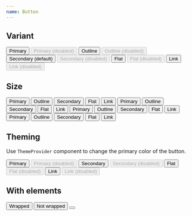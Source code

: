 ```yaml
---
name: Button
---
```



## Variant

<Playground>
  <Grid gap="lg" cross="center" main="center" columns="repeat(2, auto)" css={{ p: '$4', bc: '$gray50' }}>
    <Button variant="primary">Primary</Button>
    <Button disabled variant="primary">
      Primary (disabled)
    </Button>
    <Button variant="outline">Outline</Button>
    <Button variant="outline" disabled>
      Outline (disabled)
    </Button>
    <Button variant="secondary">Secondary (default)</Button>
    <Button variant="secondary" disabled>
      Secondary (disabled)
    </Button>
    <Button variant="flat">Flat</Button>
    <Button variant="flat" disabled>
      Flat (disabled)
    </Button>
    <Button variant="link" as="a" href="#">
      Link
    </Button>
    <Button variant="link" as="a" href="#" disabled>
      Link (disabled)
    </Button>
  </Grid>
</Playground>

## Size

<Playground>
  <Flex gap="xl" css={{ py: '$8', bc: '$gray50' }}>
    <Flex flow="row" gap="sm" css={{ px: '$10' }}>
      <Button size="xs" variant="primary">
        Primary
      </Button>
      <Button size="xs" variant="outline">
        Outline
      </Button>
      <Button size="xs" variant="secondary">
        Secondary
      </Button>
      <Button size="xs" variant="flat">
        Flat
      </Button>
      <Button size="xs" variant="link" as="a" href="#">
        Link
      </Button>
    </Flex>
    <Flex flow="row" gap="sm" css={{ px: '$10' }}>
      <Button size="sm" variant="primary">
        Primary
      </Button>
      <Button size="sm" variant="outline">
        Outline
      </Button>
      <Button size="sm" variant="secondary">
        Secondary
      </Button>
      <Button size="sm" variant="flat">
        Flat
      </Button>
      <Button size="sm" variant="link" as="a" href="#">
        Link
      </Button>
    </Flex>
    <Flex flow="row" gap="sm" css={{ px: '$10' }}>
      <Button size="md" variant="primary">
        Primary
      </Button>
      <Button size="md" variant="outline">
        Outline
      </Button>
      <Button size="md" variant="secondary">
        Secondary
      </Button>
      <Button size="md" variant="flat">
        Flat
      </Button>
      <Button size="md" variant="link" as="a" href="#">
        Link
      </Button>
    </Flex>
    <Flex flow="row" gap="sm" css={{ px: '$10' }}>
      <Button size="lg" variant="primary">
        Primary
      </Button>
      <Button size="lg" variant="outline">
        Outline
      </Button>
      <Button size="lg" variant="secondary">
        Secondary
      </Button>
      <Button size="lg" variant="flat">
        Flat
      </Button>
      <Button size="lg" variant="link" as="a" href="#">
        Link
      </Button>
    </Flex>
  </Flex>
</Playground>

## Theming

Use `ThemeProvider` component to change the primary color of the button.

<Playground>
  <ThemeProvider theme="purple">
    <Flex gap="xl" css={{ py: '$8', bc: '$surfaceStill' }}>
      <Flex flow="row" gap="sm" css={{ px: '$10' }}>
        <Button variant="primary">Primary</Button>
        <Button disabled variant="primary">
          Primary (disabled)
        </Button>
      </Flex>
      <Flex flow="row" gap="sm" css={{ px: '$10' }}>
        <Button variant="secondary">Secondary</Button>
        <Button variant="secondary" disabled>
          Secondary (disabled)
        </Button>
      </Flex>
      <Flex flow="row" gap="sm" css={{ px: '$10' }}>
        <Button variant="flat">Flat</Button>
        <Button variant="flat" disabled>
          Flat (disabled)
        </Button>
      </Flex>
      <Flex flow="row" gap="sm" css={{ px: '$10' }}>
        <Button variant="link" as="a" href="#">
          Link
        </Button>
        <Button variant="link" as="a" href="#" disabled>
          Link (disabled)
        </Button>
      </Flex>
    </Flex>
  </ThemeProvider>
</Playground>

## With elements

<Playground>
  <Flex cross="start" gap="xl" css={{ p: '$8', bc: '$gray50' }}>
    <Button variant="primary" gap="2">
      <Icon as={DotsVerticalIcon} />
      <span>Wrapped</span>
    </Button>
    <Button variant="primary" gap="2">
      <Icon as={DotsVerticalIcon} />
      Not wrapped
    </Button>
    <Button variant="outline">
      <Icon as={DotsVerticalIcon} variant="secondary" />
    </Button>
  </Flex>
</Playground>
